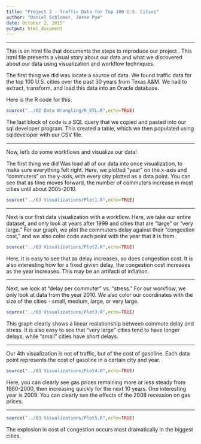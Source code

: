 ```yaml
---
title: "Project 2 - Traffic Data for Top 100 U.S. Cities"
author: "Daniel Schlomer, Jesse Pye"
date: October 2, 2015"
output: html_document
---
```

***

This is an html file that documents the steps to reproduce our project . This html file presents a visual story about our data and what we discovered about our data using visualization and workflow techniques.

The first thing we did was locate a source of data. We found traffic data for the top 100 U.S. cities over the past 30 years from Texas A&M. We had to extract, transform, and load this data into an Oracle database.

Here is the R code for this:
```r
source("../02 Data Wrangling/R_ETL.R",echo=TRUE)
```

The last block of code is a SQL query that we copied and pasted into our sql developer program. This created a table, which we then populated using sqldeveloper with our CSV file.

***

Now, let's do some workflows and visualize our data!

The first thing we did Was load all of our data into once visualization, to make sure everything felt right. Here, we plotted "year" on the x-axis and "commuters" on the y-axis, with every city plotted as a data point. You can see that as time moves forward, the number of commuters increase in most cities until about 2005-2010.

```r
source("../03 Visualizations/Plot1.R",echo=TRUE)
```

***

Next is our first data visualization with a workflow.
Here, we take our entire dataset, and only look at years after 1999 and cities that are "large" or "very large." For our graph, we plot the commuters delay against their "congestion cost," and we also color code each point with the year that it is from.

```r
source("../03 Visualizations/Plot2.R",echo=TRUE)
```

Here, it is easy to see that as delay increases, so does congestion cost. It is also interesting how for a fixed givien delay, the congestion cost increases as the year increases. This may be an artifacti of inflation.

***

Next, we look at "delay per commuter" vs. "stress." For our workflow, we only look at data from the year 2010. We also color our coordinates with the size of the cities - small, medium, large, or very large.

```r
source("../03 Visualizations/Plot3.R",echo=TRUE)
```

This graph clearly shows a linear realationship between commute delay and stress. It is also easy to see that "very large" cities tend to have longer delays, while "small" cities have short delays.

***

Our 4th visualization is not of traffic, but of the cost of gasoline. Each data point represents the cost of gasoline in a certain city and year.

```r
source("../03 Visualizations/Plot4.R",echo=TRUE)
```

Here, you can clearly see gas prices remaining more or less steady from 1980-2000, then increasing quickly for the next 10 years. One interesting year is 2009. You can clearly see the effects of the 2008 recession on gas prices.

***

```r
source("../03 Visualizations/Plot5.R",echo=TRUE)
```

The explosion in cost of congestion occurs most dramatically in the biggest cities.